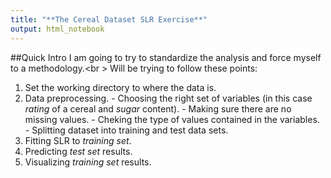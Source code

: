 ```yaml
---
title: "**The Cereal Dataset SLR Exercise**"
output: html_notebook
---
```


##Quick Intro
I am going to try to standardize the analysis and force myself to a methodology.<br \> Will be trying to follow these points:

  1. Set the working directory to where the data is.
  1. Data preprocessing.
    - Choosing the right set of variables (in this case *rating* of a cereal and *sugar* content).
    - Making sure there are no missing values.
    - Cheking the type of values contained in the variables.
    - Splitting dataset into training and test data sets.
  1. Fitting SLR to *training set*.
  1. Predicting *test set* results.
  1. Visualizing *training set* results.

